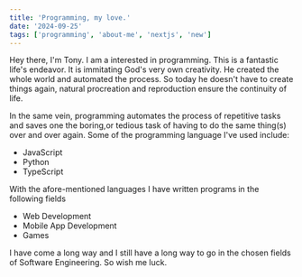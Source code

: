 ```yaml
---
title: 'Programming, my love.'
date: '2024-09-25'
tags: ['programming', 'about-me', 'nextjs', 'new']
---
```

<CustomImage src="https://raw.githubusercontent.com/chichiboyhere/blogPosts/main/images/coding.png" alt="coding pics"/>
Hey there, I'm Tony. I am a interested in programming. This is a fantastic life's endeavor. It is immitating God's very own creativity. He created the whole world and automated the process. So today he doesn't have to create things again, natural procreation and reproduction ensure the continuity of life. 


In the same vein, programming automates the process of repetitive tasks and saves one the boring,or tedious task of having to do the same thing(s) over and over again.
Some of the programming language I've used include:

- JavaScript
- Python
- TypeScript


With the afore-mentioned languages I have written programs in the following fields

- Web Development
- Mobile App Development
- Games

I have come a long way and I still have a long way to go in the chosen fields of Software Engineering. So wish me luck.

